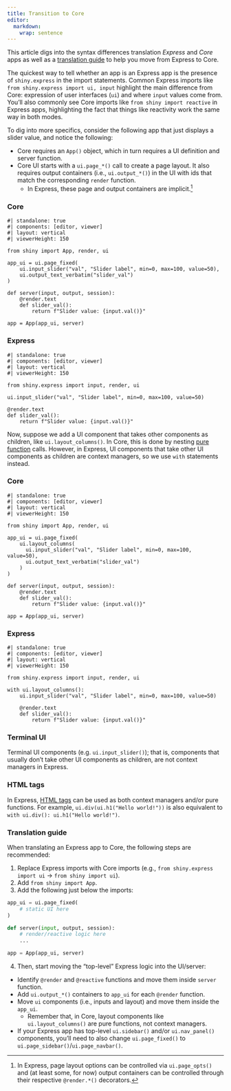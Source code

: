 ```yaml
---
title: Transition to Core
editor:
  markdown:
    wrap: sentence
---
```


This article digs into the syntax differences translation _Express_ and _Core_ apps as well as a [translation guide](#translation-guide) to help you move from Express to Core.

The quickest way to tell whether an app is an Express app is the presence of `shiny.express` in the import statements.
Common Express imports like `from shiny.express import ui, input` highlight the main difference from Core: expression of user interfaces (`ui`) and where `input` values come from.
You'll also commonly see Core imports like `from shiny import reactive` in Express apps, highlighting the fact that things like reactivity work the same way in both modes.

To dig into more specifics, consider the following app that just displays a slider value, and notice the following:

* Core requires an `App()` object, which in turn requires a UI definition and server function.
* Core UI starts with a `ui.page_*()` call to create a page layout. It also requires output containers (i.e., `ui.output_*()`) in the UI with ids that match the corresponding `render` function.
  * In Express, these page and output containers are implicit.[^express-implicit]

[^express-implicit]: In Express, page layout options can be controlled via `ui.page_opts()` and (at least some, for now) output containers can be controlled through their respective `@render.*()` decorators.

::: {.panel-tabset .panel-underline .border-0 .p-0 .justify-content-center}

### Core

```shinylive-python
#| standalone: true
#| components: [editor, viewer]
#| layout: vertical
#| viewerHeight: 150

from shiny import App, render, ui

app_ui = ui.page_fixed(
    ui.input_slider("val", "Slider label", min=0, max=100, value=50),
    ui.output_text_verbatim("slider_val")
)

def server(input, output, session):
    @render.text
    def slider_val():
        return f"Slider value: {input.val()}"

app = App(app_ui, server)
```

### Express

```shinylive-python
#| standalone: true
#| components: [editor, viewer]
#| layout: vertical
#| viewerHeight: 150

from shiny.express import input, render, ui

ui.input_slider("val", "Slider label", min=0, max=100, value=50)

@render.text
def slider_val():
    return f"Slider value: {input.val()}"
```

:::

Now, suppose we add a UI component that takes other components as children, like `ui.layout_columns()`.
In Core, this is done by nesting [pure function](https://en.wikipedia.org/wiki/Pure_function) calls.
However, in Express, UI components that take other UI components as children are context managers, so we use `with` statements instead.

::: {.panel-tabset .panel-underline .border-0 .p-0 .justify-content-center}

### Core

```shinylive-python
#| standalone: true
#| components: [editor, viewer]
#| layout: vertical
#| viewerHeight: 150

from shiny import App, render, ui

app_ui = ui.page_fixed(
    ui.layout_columns(
      ui.input_slider("val", "Slider label", min=0, max=100, value=50),
      ui.output_text_verbatim("slider_val")
    )
)

def server(input, output, session):
    @render.text
    def slider_val():
        return f"Slider value: {input.val()}"

app = App(app_ui, server)
```

### Express

```shinylive-python
#| standalone: true
#| components: [editor, viewer]
#| layout: vertical
#| viewerHeight: 150

from shiny.express import input, render, ui

with ui.layout_columns():
    ui.input_slider("val", "Slider label", min=0, max=100, value=50)

    @render.text
    def slider_val():
        return f"Slider value: {input.val()}"
```

:::

::: callout-tip
### Terminal UI

Terminal UI components (e.g. `ui.input_slider()`); that is, components that usually don't take other UI components as children, are not context managers in Express.
:::


::: callout-tip
### HTML tags

In Express, [HTML tags](ui-html.qmd) can be used as both context managers and/or pure functions. For example, `ui.div(ui.h1("Hello world!"))` is also equivalent to `with ui.div(): ui.h1("Hello world!")`.
:::



### Translation guide

When translating an Express app to Core, the following steps are recommended:

1. Replace Express imports with Core imports (e.g., `from shiny.express import ui` -> `from shiny import ui`).
2. Add `from shiny import App`.
3. Add the following just below the imports:

```python
app_ui = ui.page_fixed(
    # static UI here
)

def server(input, output, session):
    # render/reactive logic here
    ...

app = App(app_ui, server)
```

4. Then, start moving the "top-level" Express logic into the UI/server:
  * Identify `@render` and `@reactive` functions and move them inside `server` function.
  * Add `ui.output_*()` containers to `app_ui` for each `@render` function.
  * Move `ui` components (i.e., inputs and layout) and move them inside the `app_ui`.
    * Remember that, in Core, layout components like `ui.layout_columns()` are pure functions, not context managers.
  * If your Express app has top-level `ui.sidebar()` and/or `ui.nav_panel()` components, you'll need to also change `ui.page_fixed()` to `ui.page_sidebar()`/`ui.page_navbar()`.
